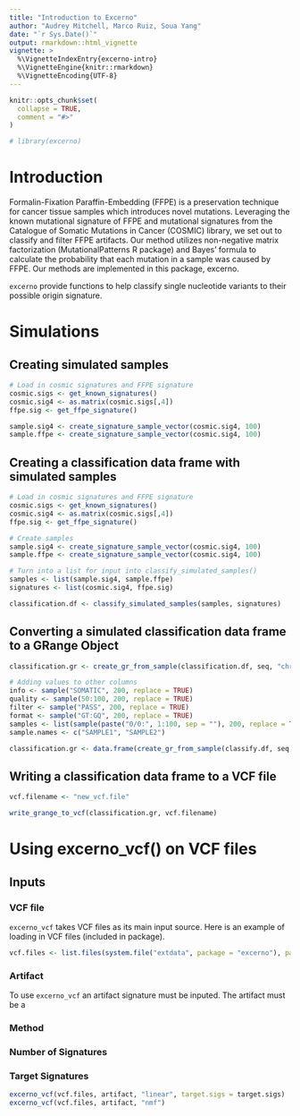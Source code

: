 ```yaml
---
title: "Introduction to Excerno"
author: "Audrey Mitchell, Marco Ruiz, Soua Yang"
date: "`r Sys.Date()`"
output: rmarkdown::html_vignette
vignette: >
  %\VignetteIndexEntry{excerno-intro}
  %\VignetteEngine{knitr::rmarkdown}
  %\VignetteEncoding{UTF-8}
--- 
```


```r
knitr::opts_chunk$set(
  collapse = TRUE,
  comment = "#>"
)
```

```r
# library(excerno)
```

# Introduction

Formalin-Fixation Paraffin-Embedding (FFPE) is a preservation technique for cancer tissue samples which introduces novel mutations. Leveraging the known mutational signature of FFPE and mutational signatures from the Catalogue of Somatic Mutations in Cancer (COSMIC) library, we set out to classify and filter FFPE artifacts. Our method utilizes non-negative matrix factorization (MutationalPatterns R package) and Bayes’ formula to calculate the probability that each mutation in a sample was caused by FFPE. Our methods are implemented in this package, excerno.

```excerno``` provide functions to help classify single nucleotide variants to their possible origin signature.

# Simulations

## Creating simulated samples

```r
# Load in cosmic signatures and FFPE signature
cosmic.sigs <- get_known_signatures()
cosmic.sig4 <- as.matrix(cosmic.sigs[,4])
ffpe.sig <- get_ffpe_signature()

sample.sig4 <- create_signature_sample_vector(cosmic.sig4, 100)
sample.ffpe <- create_signature_sample_vector(cosmic.sig4, 100)
```

## Creating a classification data frame with simulated samples

```r
# Load in cosmic signatures and FFPE signature
cosmic.sigs <- get_known_signatures()
cosmic.sig4 <- as.matrix(cosmic.sigs[,4])
ffpe.sig <- get_ffpe_signature()

# Create samples
sample.sig4 <- create_signature_sample_vector(cosmic.sig4, 100)
sample.ffpe <- create_signature_sample_vector(cosmic.sig4, 100)

# Turn into a list for input into classify_simulated_samples()
samples <- list(sample.sig4, sample.ffpe)
signatures <- list(cosmic.sig4, ffpe.sig)

classification.df <- classify_simulated_samples(samples, signatures)
```

## Converting a simulated classification data frame to a GRange Object

```r
classification.gr <- create_gr_from_sample(classification.df, seq, "chr1")

# Adding values to other columns
info <- sample("SOMATIC", 200, replace = TRUE)
quality <- sample(50:100, 200, replace = TRUE)
filter <- sample("PASS", 200, replace = TRUE)
format <- sample("GT:GQ", 200, replace = TRUE)
samples <- list(sample(paste("0/0:", 1:100, sep = ""), 200, replace = TRUE), sample(paste("0/0:", 1:100, sep = ""), 200, replace = TRUE))
sample.names <- c("SAMPLE1", "SAMPLE2")

classification.gr <- data.frame(create_gr_from_sample(classify.df, seq, "chr1", info, quality, filter, format, samples, sample.names))
```

## Writing a classification data frame to a VCF file

```r
vcf.filename <- "new_vcf.file"

write_grange_to_vcf(classification.gr, vcf.filename)
```

# Using excerno_vcf() on VCF files

## Inputs

### VCF file

```excerno_vcf``` takes VCF files as its main input source. Here is an example of loading in VCF files (included in package).

```r
vcf.files <- list.files(system.file("extdata", package = "excerno"), pattern = "SIMULATED_SAMPLE_SBS4_\\d.vcf", full.names = TRUE)
```


### Artifact

To use ```excerno_vcf``` an artifact signature must be inputed. The artifact must be a 

### Method

### Number of Signatures

### Target Signatures

```r
excerno_vcf(vcf.files, artifact, "linear", target.sigs = target.sigs)
excerno_vcf(vcf.files, artifact, "nmf")
```









